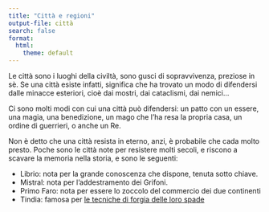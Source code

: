 ```yaml
---
title: "Città e regioni"
output-file: città
search: false
format:
  html:
    theme: default
---
```


Le città sono i luoghi della civiltà, sono gusci di sopravvivenza, preziose in sè. Se una città esiste infatti, significa che ha trovato un modo di difendersi dalle minacce esteriori, cioè dai mostri, dai cataclismi, dai nemici... 

Ci sono molti modi con cui una città può difendersi: un patto con un essere, una magia, una benedizione, un mago che l'ha resa la propria casa, un ordine di guerrieri, o anche un Re. 

Non è detto che una città resista in eterno, anzi, è probabile che cada molto presto. Poche sono le città note per resistere molti secoli,  e riscono a scavare la memoria nella storia, e sono le seguenti: 

- Librio: nota per la grande conoscenza che dispone, tenuta sotto chiave. 
- Mistral: nota per l'addestramento dei Grifoni.
- Primo Faro: nota per essere lo zoccolo del commercio dei due continenti
- Tindia: famosa per  [le tecniche di forgia delle loro spade](/capitoli/Lore/Approfondimenti/Lore%20Nascosta/luoghi/tindia.html)